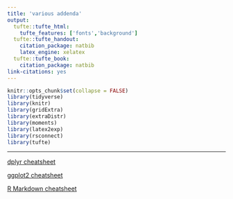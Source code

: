 ```yaml
---
title: 'various addenda'
output:
  tufte::tufte_html:
    tufte_features: ['fonts','background']
  tufte::tufte_handout:
    citation_package: natbib
    latex_engine: xelatex
  tufte::tufte_book:
    citation_package: natbib
link-citations: yes
---
```


```r
knitr::opts_chunk$set(collapse = FALSE)
library(tidyverse)
library(knitr)
library(gridExtra)
library(extraDistr)
library(moments)
library(latex2exp)
library(rsconnect)
library(tufte)
```

---

<a href="dplyr-cheatsheet.pdf" download>dplyr cheatsheet</a>  

<a href="ggplot2-cheatsheet.pdf" download>ggplot2 cheatsheet</a>   

<a href="rmd-cheatsheet.pdf" download>R Markdown cheatsheet</a>  







